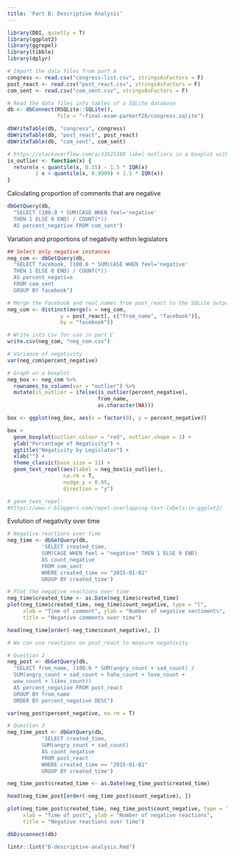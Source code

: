 ---
title: 'Part B: Descriptive Analysis'
---
```{r}
library(DBI, quietly = T)
library(ggplot2)
library(ggrepel)
library(tibble)
library(dplyr)

# Import the data files from part A
congress <- read.csv("congress-list.csv", stringsAsFactors = F)
post_react <- read.csv("post_react.csv", stringsAsFactors = F)
com_sent <- read.csv("com_sent.csv", stringsAsFactors = F)

# Read the data files into tables of a SQLite database
db <- dbConnect(RSQLite::SQLite(),
                file = "~final-exam-parkerf20/congress.sqlite")

dbWriteTable(db, "congress", congress)
dbWriteTable(db, "post_react", post_react)
dbWriteTable(db, "com_sent", com_sent)

# https://stackoverflow.com/a/33525389 label outliers in a boxplot with mods
is_outlier <- function(x) {
  return(x < quantile(x, 0.15) - 1.5 * IQR(x)
         | x > quantile(x, 0.9909) + 1.5 * IQR(x))
}
```
Calculating proportion of comments that are negative

```{r}
dbGetQuery(db,
  "SELECT (100.0 * SUM(CASE WHEN feel='negative'
  THEN 1 ELSE 0 END) / COUNT(*))
  AS percent_negative FROM com_sent")
```
Variation and proportions of negativity within legislators

```{r}
## Select only negative instances
neg_com <- dbGetQuery(db,
  "SELECT facebook, (100.0 * SUM(CASE WHEN feel='negative'
  THEN 1 ELSE 0 END) / COUNT(*))
  AS percent_negative
  FROM com_sent
  GROUP BY facebook")

# Merge the Facebook and real names from post_react to the SQLite output
neg_com <- distinct(merge(x = neg_com,
                 y = post_react[, c("from_name", "facebook")],
                 by = "facebook"))

# Write into csv for use in part C
write.csv(neg_com, "neg_com.csv")

# Variance of negativity
var(neg_com$percent_negative)

# Graph on a boxplot
neg_box <- neg_com %>%
  rownames_to_column(var = "outlier") %>%
  mutate(is_outlier = ifelse(is_outlier(percent_negative),
                             from_name,
                             as.character(NA)))

box <- ggplot(neg_box, aes(x = factor(0), y = percent_negative))

box +
  geom_boxplot(outlier.colour = "red", outlier.shape = 1) +
  ylab("Percentage of Negativity") +
  ggtitle("Negativity by Legislator") +
  xlab("") +
  theme_classic(base_size = 11) +
  geom_text_repel(aes(label = neg_box$is_outlier),
                  na.rm = T,
                  nudge_y = 0.05,
                  direction = "y")

# geom_text_repel:
#https://www.r-bloggers.com/repel-overlapping-text-labels-in-ggplot2/
```
Evolution of negativity over time

```{r warning=FALSE}
# Negative reactions over time
neg_time <- dbGetQuery(db,
           'SELECT created_time,
           SUM(CASE WHEN feel = "negative" THEN 1 ELSE 0 END)
           AS count_negative
           FROM com_sent
           WHERE created_time >= "2015-01-01"
           GROUP BY created_time')

# Plot the negative reactions over time
neg_time$created_time <- as.Date(neg_time$created_time)
plot(neg_time$created_time, neg_time$count_negative, type = "l",
     xlab = "Time of comment", ylab = "Number of negative sentiments",
     title = "Negative comments over time")

head(neg_time[order(-neg_time$count_negative), ])

```
```{r}
# We can use reactions on post_react to measure negativity

# Question 2
neg_post <- dbGetQuery(db,
  "SELECT from_name, (100.0 * SUM(angry_count + sad_count) /
  SUM(angry_count + sad_count + haha_count + love_count +
  wow_count + likes_count))
  AS percent_negative FROM post_react
  GROUP BY from_name
  ORDER BY percent_negative DESC")

var(neg_post$percent_negative, na.rm = T)

# Question 3
neg_time_post <- dbGetQuery(db,
           'SELECT created_time,
           SUM(angry_count + sad_count)
           AS count_negative
           FROM post_react
           WHERE created_time >= "2015-01-01"
           GROUP BY created_time')

neg_time_post$created_time <- as.Date(neg_time_post$created_time)

head(neg_time_post[order(-neg_time_post$count_negative), ])

plot(neg_time_post$created_time, neg_time_post$count_negative, type = "l",
     xlab = "Time of post", ylab = "Number of negative reactions",
     title = "Negative reactions over time")

dbDisconnect(db)

lintr::lint("B-descriptive-analysis.Rmd")
```


